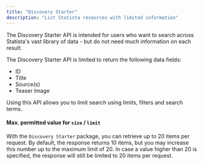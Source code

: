 ```yaml
---
title: "Discovery Starter"
description: "List Statista resources with limited information"
---
```


The Discovery Starter API is intended for users who want to search across Statista's vast
library of data - but do not need much information on each result.

The Discovery Starter API is limited to return the following data fields:

- ID
- Title
- Source(s)
- Teaser Image

Using this API allows you to limit search using limits, filters
and search terms.

#### Max. permitted value for `size` / `limit`

With the `Discovery Starter` package, you can retrieve up to 20 items per request.
By default, the response returns 10 items, but you may increase this number up to the maximum limit of 20. In case a value higher than 20 is specified, the response will still be limited to 20 items per request.
